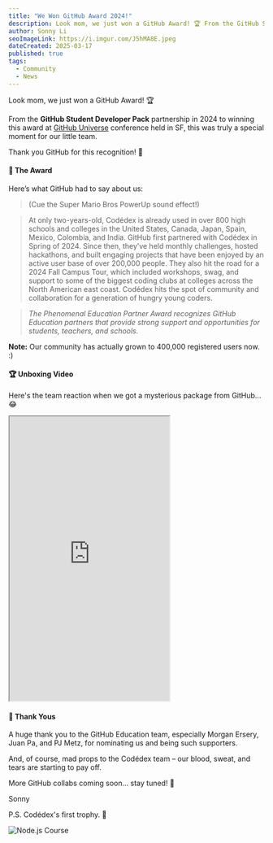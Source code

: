 ```yaml
---
title: "We Won GitHub Award 2024!"
description: Look mom, we just won a GitHub Award! 🏆 From the GitHub Student Developer Pack partnership in 2024 to winning this award at GitHub Universe conference held in SF, this was truly a special moment for our little team.
author: Sonny Li
seoImageLink: https://i.imgur.com/J5hMA8E.jpeg
dateCreated: 2025-03-17
published: true
tags:
  - Community
  - News
---
```


Look mom, we just won a GitHub Award! 🏆

From the **GitHub Student Developer Pack** partnership in 2024 to winning this award at [GitHub Universe](https://githubuniverse.com) conference held in SF, this was truly a special moment for our little team. 

Thank you GitHub for this recognition! 🌟

#### 📜 The Award

Here’s what GitHub had to say about us:

> (Cue the Super Mario Bros PowerUp sound effect!) 

> At only two-years-old, Codédex is already used in over 800 high schools and colleges in the United States, Canada, Japan, Spain, Mexico, Colombia, and India. GitHub first partnered with Codédex in Spring of 2024. Since then, they’ve held monthly challenges, hosted hackathons, and built engaging projects that have been enjoyed by an active user base of over 200,000 people. They also hit the road for a 2024 Fall Campus Tour, which included workshops, swag, and support to some of the biggest coding clubs at colleges across the North American east coast. Codédex hits the spot of community and collaboration for a generation of hungry young coders.

> _The Phenomenal Education Partner Award recognizes GitHub Education partners that provide strong support and opportunities for students, teachers, and schools._

**Note:** Our community has actually grown to 400,000 registered users now. :)

#### 🏆 Unboxing Video

Here's the team reaction when we got a mysterious package from GitHub... 😂

<iframe
  width="315"
  height="560"
  src="https://www.youtube.com/embed/hOvbnU5ULrE"
  title="YouTube video player"
  allowFullScreen
></iframe>

#### 🙏 Thank Yous

A huge thank you to the GitHub Education team, especially Morgan Ersery, Juan Pa, and PJ Metz, for nominating us and being such supporters.

And, of course, mad props to the Codédex team – our blood, sweat, and tears are starting to pay off. 

More GitHub collabs coming soon... stay tuned! 🤫

Sonny

P.S. Codédex's first trophy. 🥹

![Node.js Course](https://i.imgur.com/3LDvO2j.jpeg)
